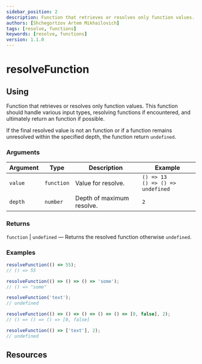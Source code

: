 ```yaml
---
sidebar_position: 2
description: Function that retrieves or resolves only function values. This function should handle various input types, resolving functions if encountered, and ultimately return an function if possible.
authors: [Shchegortzov Artem Mikhailovich]
tags: [resolve, functions]
keywords: [resolve, functions]
version: 1.1.0
---
```




# resolveFunction

## Using

Function that retrieves or resolves only function values.
This function should handle various input types, resolving functions if encountered, and ultimately return an function if possible.

If the final resolved value is not an function or if a function remains unresolved within the specified depth, the function return `undefined`.

### Arguments

| Argument | Type       | Description               | Example                                   |
| -------- | ---------- | ------------------------- | ----------------------------------------- |
| `value`  | `function` | Value for resolve.        | `() => 13` <br /> `() => () => undefined` |
| `depth`  | `number`   | Depth of maximum resolve. | `2`                                       |

### Returns

`function` | `undefined` — Returns the resolved function otherwise `undefined`.

### Examples

```js
resolveFunction(() => 55);
// () => 55

resolveFunction(() => () => () => 'some');
// () => "some"

resolveFunction('text');
// undefined

resolveFunction(() => () => () => () => () => [0, false], 2);
// () => () => () => [0, false]

resolveFunction(() => ['text'], 2);
// undefined
```

## Resources

<Resources constants={constants} />
